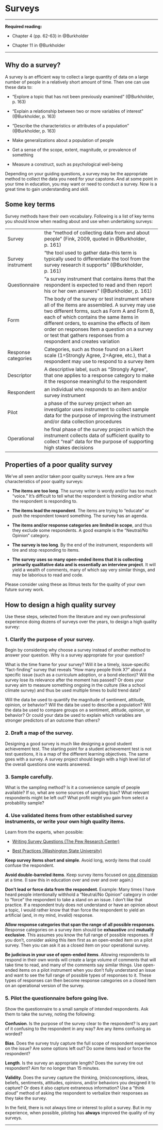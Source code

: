 # Surveys {.unnumbered}

------------------------------------------------------------------------

**Required reading:**

-   Chapter 4 (pp. 62-63) in @Burkholder

-   Chapter 11 in @Burkholder

------------------------------------------------------------------------

## Why do a survey?

A survey is an efficient way to collect a large quantity of data on a large number of people in a relatively short amount of time. Then one can use these data to:

-   "Explore a topic that has not been previously examined" (@Burkholder, p. 163)

-   "Explain a relationship between two or more variables of interest" (@Burkholder, p. 163)

-   "Describe the characteristics or attributes of a population" (@Burkholder, p. 163)

-   Make generalizations about a population of people

-   Get a sense of the scope, extent, magnitude, or prevalence of something

-   Measure a construct, such as psychological well-being

Depending on your guiding questions, a survey may be the appropriate method to collect the data you need for your capstone. And at some point in your time in education, you may want or need to conduct a survey. Now is a great time to gain understanding and skill.

## Some key terms

Survey methods have their own vocabulary. Following is a list of key terms you should know when reading about and use when undertaking surveys:

|                     |                                                                                                                                                                                                                                                                                                                                                                  |
|----------------|--------------------------------------------------------|
| Survey              | the "method of collecting data from and about people" (Fink, 2009, quoted in @Burkholder, p. 161)                                                                                                                                                                                                                                                                |
| Survey instrument   | "the tool used to gather data--this term is typically used to differentiate the tool from the survey research it supports" (@Burkholder, p. 161)                                                                                                                                                                                                                 |
| Questionnaire       | "a survey instrument that contains items that the respondent is expected to read and then report his or her own answers" (@Burkholder, p. 161)                                                                                                                                                                                                                   |
| Form                | The body of the survey or test instrument where all of the items are assembled. A survey may use two different forms, such as Form A and Form B, each of which contains the same items in different orders, to examine the effects of item order on responses Item a question on a survey or test that gathers responses from a respondent and creates variation |
| Response categories | Categories, such as those found on a Likert scale (1=Strongly Agree, 2=Agree, etc.), that a respondent may use to respond to a survey item                                                                                                                                                                                                                       |
| Descriptor          | A descriptive label, such as "Strongly Agree", that one applies to a response category to make it the response meaningful to the respondent                                                                                                                                                                                                                      |
| Respondent          | an individual who responds to an item and/or survey instrument                                                                                                                                                                                                                                                                                                   |
| Pilot               | a phase of the survey project when an investigator uses instrument to collect sample data for the purpose of improving the instrument and/or data collection procedures                                                                                                                                                                                          |
| Operational         | he final phase of the survey project in which the instrument collects data of sufficient quality to collect "real" data for the purpose of supporting high stakes decisions                                                                                                                                                                                      |

## Properties of a poor quality survey

We've all seen and/or taken poor quality surveys. Here are a few characteristics of poor quality surveys:

-   **The items are too long**. The survey writer is wordy and/or has too much "voice." It's difficult to tell what the respondent is thinking and/or what the respondent is responding to.

-   **The items lead the respondent**. The items are trying to "educate" or push the respondent toward something. The survey has an agenda.

-   **The items and/or response categories are limited in scope**, and thus they exclude some respondents. A good example is the "Neutral/No Opinion" category.

-   **The survey is too long**. By the end of the instrument, respondents will tire and stop responding to items.

-   **The survey uses so many open-ended items that it is collecting primarily qualitative data and is essentially an interview project**. It will yield a wealth of comments, many of which say very similar things, and may be laborious to read and code.

Please consider using these as litmus tests for the quality of your own future survey work.

## How to design a high quality survey

Use these steps, selected from the literature and my own professional experience doing dozens of surveys over the years, to design a high quality survey:

### 1. Clarify the purpose of your survey.

Begin by considering why choose a survey instead of another method to answer your question. Why is a survey appropriate for your question?

What is the time frame for your survey? Will it be a timely, issue-specific "fact-finding" survey that reveals "How many people think X?" about a specific issue (such as a curriculum adoption, or a bond election)? Will the survey lose its relevance after the moment has passed? Or does your survey aim to measure something ongoing in the culture (like a school climate survey) and thus be used multiple times to build trend data?

Will the data be used to quantify the magnitude of sentiment, attitude, opinion, or behavior? Will the data be used to describe a population? Will the data be used to compare groups on a sentiment, attitude, opinion, or behavior? Or could your data be used to explain which variables are stronger predictors of an outcome than others?

### 2. Draft a map of the survey.

Designing a good survey is much like designing a good student achievement test. The starting point for a student achievement test is not test questions, it is a map of the different learning objectives. The same goes with a survey. A survey project should begin with a high level list of the overall questions one wants answered.

### 3. Sample carefully.

What is the sampling method? Is it a convenience sample of people available? If so, what are some sources of sampling bias? What relevant respondents might be left out? What profit might you gain from select a probability sample?

### 4. Use validated items from other established survey instruments, or write your own high quality items.

Learn from the experts, when possible:

-   [Writing Survey Questions (The Pew Research Center)](https://www.pewresearch.org/our-methods/u-s-surveys/writing-survey-questions/)

-   [Best Practices (Washington State University)](https://surveys.wsu.edu/surveys/best-practices/)

**Keep survey items short and simple**. Avoid long, wordy items that could confuse the respondent.

**Avoid double-barreled items**. Keep survey items focused on [one dimension]{.underline} at a time. (I saw this in education over and over and over again.)

**Don't lead or force data from the respondent**. Example: Many times I have heard people intentionally withhold a "Neutral/No Opinion" category in order to "force" the respondent to take a stand on an issue. I don't like that practice. If a respondent truly does not understand or have an opinion about a topic, I would rather know that than force the respondent to yield an artificial (and, in my mind, invalid) response.

**Allow response categories that span the range of all possible responses**. Response categories on a survey item should be **exhaustive** and **mutually exclusive**. This assumes you know the full range of possible responses. If you don't, consider asking this item first as an open-ended item on a pilot survey. Then you can ask it as a closed item on your operational survey.

**Be judicious in your use of open-ended items**. Allowing respondents to respond in their own words will create a large volume of comments that will take time to read, and many of the comments say similar things. Use open-ended items on a pilot instrument when you don't fully understand an issue and want to see the full range of possible types of responses to it. These types of responses can then become response categories on a closed item on an operational version of the survey.

### 5. Pilot the questionnaire before going live.

Show the questionnaire to a small sample of intended respondents. Ask them to take the survey, noting the following:

**Confusion**. Is the purpose of the survey clear to the respondent? Is any part of it confusing to the respondent in any way? Are any items confusing as worded?

**Bias**. Does the survey truly capture the full scope of respondent experience on the issue? Are some options left out? Do some items lead or force the respondent?

**Length**. Is the survey an appropriate length? Does the survey tire out respondent? Aim for no longer than 15 minutes.

**Validity**. Does the survey capture the thinking, (mis)conceptions, ideas, beliefs, sentiments, attitudes, opinions, and/or behaviors you designed it to capture? Or does it also capture extraneous information? Use a "think aloud" method of asking the respondent to verbalize their responses as they take the survey.

In the field, there is not always time or interest to pilot a survey. But in my experience, when possible, piloting has **always** improved the quality of my surveys.

------------------------------------------------------------------------
